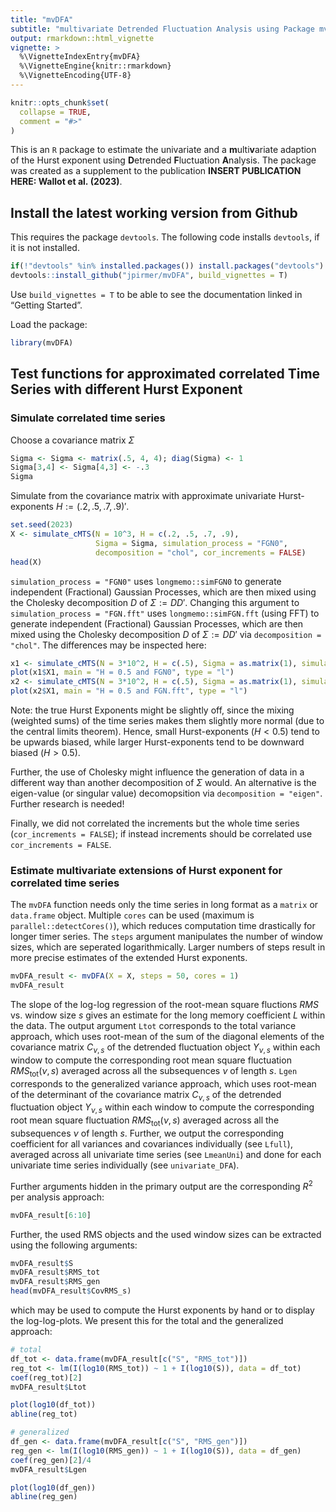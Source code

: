 ```yaml
---
title: "mvDFA"
subtitle: "multivariate Detrended Fluctuation Analysis using Package mvDFA"
output: rmarkdown::html_vignette
vignette: >
  %\VignetteIndexEntry{mvDFA}
  %\VignetteEngine{knitr::rmarkdown}
  %\VignetteEncoding{UTF-8}
---
```


```r
knitr::opts_chunk$set(
  collapse = TRUE,
  comment = "#>"
)
```

This is an `R` package to estimate the univariate and a **m**ulti**v**ariate adaption of the Hurst exponent using **D**etrended **F**luctuation **A**nalysis. The package was created as a supplement to the publication **INSERT PUBLICATION HERE: Wallot et al. (2023)**.

## Install the latest working version from Github
This requires the package `devtools`. The following code installs `devtools`, if it is not installed.

```r
if(!"devtools" %in% installed.packages()) install.packages("devtools")
devtools::install_github("jpirmer/mvDFA", build_vignettes = T)
```

Use `build_vignettes = T` to be able to see the documentation linked in "Getting Started". 

Load the package:

```r
library(mvDFA)
```


## Test functions for approximated correlated Time Series with different Hurst Exponent

### Simulate correlated time series

Choose a covariance matrix $\Sigma$
```r
Sigma <- Sigma <- matrix(.5, 4, 4); diag(Sigma) <- 1
Sigma[3,4] <- Sigma[4,3] <- -.3
Sigma
```
Simulate from the covariance matrix with approximate univariate Hurst-exponents $H:=(.2, .5, .7, .9)'$. 

```r
set.seed(2023)
X <- simulate_cMTS(N = 10^3, H = c(.2, .5, .7, .9), 
                   Sigma = Sigma, simulation_process = "FGN0", 
                   decomposition = "chol", cor_increments = FALSE)
head(X)
```

`simulation_process = "FGN0"` uses `longmemo::simFGN0` to generate independent (Fractional) Gaussian Processes, which are then mixed using the Cholesky decomposition $D$ of $\Sigma := DD'$. Changing this argument to `simulation_process = "FGN.fft"` uses `longmemo::simFGN.fft` (using FFT) to generate independent (Fractional) Gaussian Processes, which are then mixed using the Cholesky decomposition $D$ of $\Sigma := DD'$ via `decomposition = "chol"`. The differences may be inspected here:

```r
x1 <- simulate_cMTS(N = 3*10^2, H = c(.5), Sigma = as.matrix(1), simulation_process = "FGN0")
plot(x1$X1, main = "H = 0.5 and FGN0", type = "l")
x2 <- simulate_cMTS(N = 3*10^2, H = c(.5), Sigma = as.matrix(1), simulation_process = "FGN.fft")
plot(x2$X1, main = "H = 0.5 and FGN.fft", type = "l")
```

Note: the true Hurst Exponents might be slightly off, since the mixing (weighted sums) of the time series makes them slightly more normal (due to the central limits theorem). Hence, small Hurst-exponents ($H<0.5$) tend to be upwards biased, while larger Hurst-exponents tend to be downward biased ($H>0.5$). 

Further, the use of Cholesky might influence the generation of data in a different way than another decomposition of $\Sigma$ would. An alternative is the eigen-value (or singular value) decomopsition via `decomposition = "eigen"`. Further research is needed!

Finally, we did not correlated the increments but the whole time series (`cor_increments = FALSE`); if instead increments should be correlated use `cor_increments = FALSE`.


### Estimate multivariate extensions of Hurst exponent for correlated time series

The `mvDFA` function needs only the time series in long format as a `matrix` or `data.frame` object. Multiple `cores` can be used (maximum is `parallel::detectCores()`), which reduces computation time drastically for longer timer series. The `steps` argument manipulates the number of window sizes, which are seperated logarithmically. Larger numbers of steps result in more precise estimates of the extended Hurst exponents.

```r
mvDFA_result <- mvDFA(X = X, steps = 50, cores = 1)
mvDFA_result
```

The slope of the log-log regression of the root-mean square fluctions $RMS$ vs. window size $s$ gives an estimate for the long memory coefficient $L$ within the data.
The output argument `Ltot` corresponds to the total variance approach, which uses root-mean of the sum of the diagonal elements of the covariance matrix $C_{\nu,s}$ of the  detrended fluctuation object $Y_{\nu,s}$ within each window to compute the corresponding root mean square fluctuation $RMS_\text{tot}(\nu,s)$ averaged across all the subsequences $\nu$ of length $s$.   `Lgen` corresponds to the generalized variance approach, which uses root-mean of the determinant of the covariance matrix $C_{\nu,s}$ of the  detrended fluctuation object $Y_{\nu,s}$ within each window to compute the corresponding root mean square fluctuation $RMS_\text{tot}(\nu,s)$ averaged across all the subsequences $\nu$ of length $s$. Further, we output the corresponding coefficient for all variances and covariances individually (see `Lfull`), averaged across all univariate time series (see `LmeanUni`) and done for each univariate time series individually (see `univariate_DFA`).

Further arguments hidden in the primary output are the corresponding $R^2$ per analysis approach:

```r
mvDFA_result[6:10]
```


Further, the used RMS objects and the used window sizes can be extracted using the following arguments:

```r
mvDFA_result$S
mvDFA_result$RMS_tot
mvDFA_result$RMS_gen
head(mvDFA_result$CovRMS_s)
```

which may be used to compute the Hurst exponents by hand or to display the log-log-plots. We present this for the total and the generalized approach:

```r
# total
df_tot <- data.frame(mvDFA_result[c("S", "RMS_tot")])
reg_tot <- lm(I(log10(RMS_tot)) ~ 1 + I(log10(S)), data = df_tot)
coef(reg_tot)[2]
mvDFA_result$Ltot

plot(log10(df_tot))
abline(reg_tot)
```


```r
# generalized
df_gen <- data.frame(mvDFA_result[c("S", "RMS_gen")])
reg_gen <- lm(I(log10(RMS_gen)) ~ 1 + I(log10(S)), data = df_gen)
coef(reg_gen)[2]/4
mvDFA_result$Lgen

plot(log10(df_gen))
abline(reg_gen)
```
